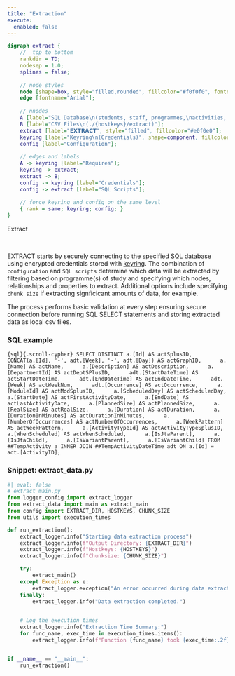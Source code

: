 ```yaml
---
title: "Extraction"
execute: 
  enabled: false
---
```



```dot
digraph extract {
    //  top to bottom
    rankdir = TD;
    nodesep = 1.0;
    splines = false;
    
    // node styles
    node [shape=box, style="filled,rounded", fillcolor="#f0f0f0", fontname="Arial"];
    edge [fontname="Arial"];
    
    // nnodes
    A [label="SQL Database\n(students, staff, programmes,\nactivities, rooms, etc.)", shape=cylinder, fillcolor="#ffc0cb"];
    B [label="CSV Files\n(./{hostkeys}/extract)"];
    extract [label="𝗘𝗫𝗧𝗥𝗔𝗖𝗧", style="filled", fillcolor="#e0f0e0"];
    keyring [label="Keyring\n(Credentials)", shape=component, fillcolor="#ffffcc"];
    config [label="Configuration"];
    
    // edges and labels
    A -> keyring [label="Requires"];
    keyring -> extract;
    extract -> B;
    config -> keyring [label="Credentials"];
    config -> extract [label="SQL Scripts"];
    
    // force keyring and config on the same level
    { rank = same; keyring; config; }
}
```
<figcaption>Extract</figcaption>

<br>

EXTRACT starts by securely connecting to the specified SQL database using encrypted credentials stored with [keyring](https://pypi.org/project/keyring/).  The combination of `configuration` and `SQL scripts` determine which data will be extracted by filtering based on programme(s) of study and specifying which nodes, relationships and properties to extract.  Additional options include specifying `chunk size` if extracting signficicant amounts of data, for example.

The process performs basic validation at every step ensuring secure connection before running SQL SELECT statements and storing extracted data as local csv files.

### SQL example

```{sql}{.scroll-cypher}
SELECT DISTINCT a.[Id] AS actSplusID,
     CONCAT(a.[Id], '-', adt.[Week], '-', adt.[Day]) AS actGraphID,
     a.[Name] AS actName,
     a.[Description] AS actDescription,
     a.[DepartmentId] AS actDeptSPlusID,
     adt.[StartDateTime] AS actStartDateTime,
     adt.[EndDateTime] AS actEndDateTime,
     adt.[Week] AS actWeekNum,
     adt.[Occurrence] AS actOccurrence,
     a.[ModuleId] AS actModSplusID,
     a.[ScheduledDay] AS actScheduledDay,
     a.[StartDate] AS actFirstActivityDate,
     a.[EndDate] AS actLastActivityDate,
     a.[PlannedSize] AS actPlannedSize,
     a.[RealSize] AS actRealSize,
     a.[Duration] AS actDuration,
     a.[DurationInMinutes] AS actDurationInMinutes,
     a.[NumberOfOccurrences] AS actNumberOfOccurrences,
     a.[WeekPattern] AS actWeekPattern,
     a.[ActivityTypeId] AS actActivityTypeSplusID,
     a.[WhenScheduled] AS actWhenScheduled,
     a.[IsJtaParent],
     a.[IsJtaChild],
     a.[IsVariantParent],
     a.[IsVariantChild]
FROM ##TempActivity a
INNER JOIN ##TempActivityDateTime adt ON a.[Id] = adt.[ActivityID];
```

### Snippet: extract_data.py

```python
#| eval: false
# extract_main.py
from logger_config import extract_logger
from extract_data import main as extract_main
from config import EXTRACT_DIR, HOSTKEYS, CHUNK_SIZE
from utils import execution_times

def run_extraction():
    extract_logger.info("Starting data extraction process")
    extract_logger.info(f"Output Directory: {EXTRACT_DIR}")
    extract_logger.info(f"Hostkeys: {HOSTKEYS}")
    extract_logger.info(f"Chunksize: {CHUNK_SIZE}")

    try:
        extract_main()
    except Exception as e:
        extract_logger.exception("An error occurred during data extraction:")
    finally:
        extract_logger.info("Data extraction completed.")

   
    # Log the execution times
    extract_logger.info("Extraction Time Summary:")
    for func_name, exec_time in execution_times.items():
        extract_logger.info(f"Function {func_name} took {exec_time:.2f} seconds")


if __name__ == "__main__":
    run_extraction()
```
